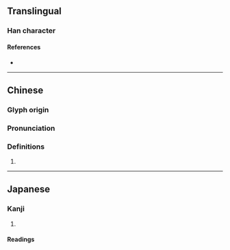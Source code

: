 {{character info/new}}
==Translingual==

===Han character===
{{Han char|rn=104|rad=疒|as=02|sn=7|four=|canj=KNHS|ids=⿸疒乃}}

====References====
* {{Han ref|kx=0769.020|dkj=22017|dj=1179.050|hdz=42659.140|uh=7593|ud=30099}}

----

==Chinese==
{{zh-forms}}

===Glyph origin===
{{Han etym}}

===Pronunciation===
{{zh-pron
|m=nǎi
|c=naai4
|mc=y
|oc=y
|cat=
}}

===Definitions===
{{zh-hanzi}}

# {{rfdef|zh}}

----

==Japanese==

===Kanji===
{{ja-kanji|grade=|rs=疒02}}

# {{rfdef|ja|sort=疒02}}

====Readings====
{{ja-readings
|on=ざい, ない, だい, ね, きゅう<きう
|kun=やむ, やまい, ほつす
|nanori=
}}